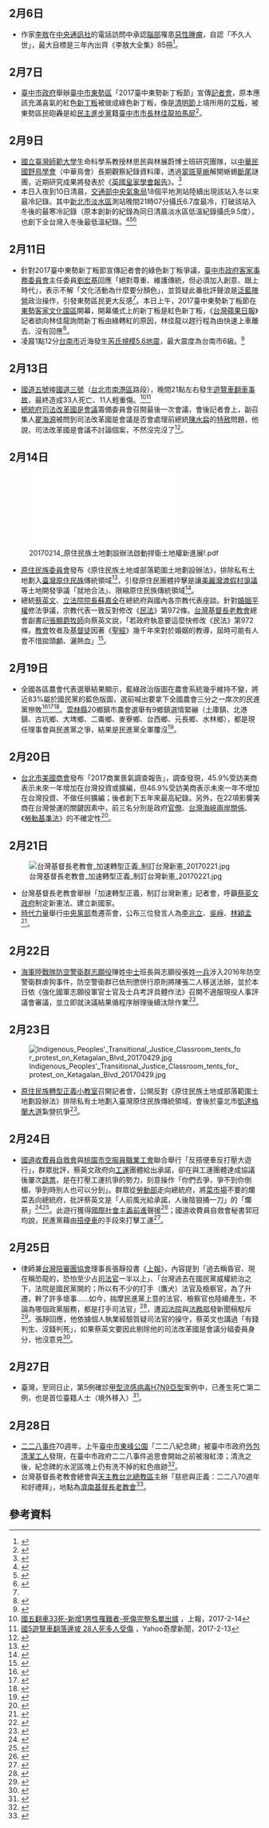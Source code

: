 {{vfd|[[Wikipedia:頁面存廢討論/記錄/2022/06/17#2022年6月臺灣|比較標準]]提刪|date=2022/06/18}}
<noinclude>{{MonthInTaiwan|2017|2}}</noinclude>

== 2月6日 ==
*作家[[李敖|李敖]]在[[中央通訊社|中央通訊社]]的電話訪問中承認[[腦部|腦部]]罹患[[惡性腫瘤|惡性腫瘤]]，自認「不久人世」，最大目標是三年內出齊《李敖大全集》85冊<ref>{{cite news|author=鄭景雯|url=http://www.cna.com.tw/news/firstnews/201702060236-1.aspx|title=李敖罹患腦瘤 自認不久人世|publisher=中央通訊社|date=2017-02-06|accessdate=2017-03-25|archive-date=2017-02-11|archive-url=https://web.archive.org/web/20170211105639/http://www.cna.com.tw/news/firstnews/201702060236-1.aspx|dead-url=no}}</ref>。

== 2月7日 ==
*[[臺中市政府|臺中市政府]]舉辦[[臺中市|臺中市]][[東勢區|東勢區]]「2017臺中東勢新丁粄節」宣傳[[記者會|記者會]]，原本應該充滿喜氣的紅色[[新丁粄|新丁粄]]被做成綠色新丁粄，像是[[清明節|清明節]]上墳所用的[[艾粄|艾粄]]，被東勢區民砲轟是給[[民主進步黨|民主進步黨]]籍[[臺中市市長|臺中市市長]][[林佳龍|林佳龍]][[拍馬屁|拍馬屁]]<ref name="「新丁粄」顏色不對 惹怒東勢客家">{{Cite web|url=http://www.appledaily.com.tw/realtimenews/article/life/20170211/1053742|author=林建鋒|language=zh-tw|title=「新丁粄」顏色不對 惹怒東勢客家|publisher=[[台灣蘋果日報|台灣蘋果日報]]蘋果即時|date=2017-02-11|accessdate=2017-03-04|archive-date=2017-03-04|archive-url=https://web.archive.org/web/20170304192801/http://www.appledaily.com.tw/realtimenews/article/life/20170211/1053742|dead-url=no}}</ref>。

== 2月9日 ==
*[[國立臺灣師範大學|國立臺灣師範大學]]生命科學系教授林思民與林展蔚博士班研究團隊，以[[中華民國野鳥學會|中華民國野鳥學會]]（中華鳥會）長期觀察紀錄資料庫，透過[[台灣草蜥|翠斑草蜥]]解開蜥蜴[[斷尾|斷尾]]謎團，近期研究成果將發表於《[[皇家學會報告|英國皇家學會報告]]》。<ref>{{cite news|title=蜥蜴為何要斷尾再生 台師大團隊解謎團|url=http://www.cna.com.tw/news/firstnews/201702090109-1.aspx|publisher=中央通訊社|date=2017-02-09|author=許秩維|accessdate=2017-02-09|archive-date=2017-02-09|archive-url=https://web.archive.org/web/20170209051530/http://www.cna.com.tw/news/firstnews/201702090109-1.aspx|dead-url=no}}</ref>
* 本日入夜到10日清晨，[[交通部中央氣象局|交通部中央氣象局]]18個平地測站陸續出現該站入冬以來最冷記錄。其中[[新北市|新北市]][[淡水區|淡水區]]測站晚間21時07分攝氏6.7度最冷，打破該站入冬後的最寒冷記錄（原本創新的紀錄為同日清晨淡水區低溫紀錄攝氏9.5度），也創下全台灣入冬後最低溫紀錄。<ref>{{cite news|title=18測站破入冬最冷記錄 淡水6.7度最冷|url=http://www.cna.com.tw/news/firstnews/201702105005-1.aspx|publisher=中央通訊社|date=2017-02-09|author=陳葦庭|accessdate=2017-02-10|archive-date=2017-02-10|archive-url=https://web.archive.org/web/20170210013251/http://www.cna.com.tw/news/firstnews/201702105005-1.aspx|dead-url=no}}</ref><ref>{{cite news|title=寒流報到 鄭明典：24小時氣溫驟降10度|url=http://www.cna.com.tw/news/firstnews/201702090023-1.aspx|publisher=中央通訊社|date=2017-02-09|author=余曉涵|accessdate=2017-02-09|archive-date=2017-02-09|archive-url=https://web.archive.org/web/20170209024534/http://www.cna.com.tw/news/firstnews/201702090023-1.aspx|dead-url=no}}</ref><ref>{{cite news|title=寒流發威 淡水9.5度刷新入冬低溫紀錄|url=http://www.cna.com.tw/news/firstnews/201702095002-1.aspx|publisher=中央通訊社|date=2017-02-09|author=陳葦庭|accessdate=2017-02-09|archive-date=2017-02-09|archive-url=https://web.archive.org/web/20170209030512/http://www.cna.com.tw/news/firstnews/201702095002-1.aspx|dead-url=no}}</ref>

==2月11日==
*針對2017臺中東勢新丁粄節宣傳記者會的綠色新丁粄爭議，[[臺中市政府客家事務委員會|臺中市政府客家事務委員會]]主任委員[[劉宏基|劉宏基]]回應「絕對尊重、維護傳統，但必須加入創意、跟上時代」，表示不解「文化活動為什麼要分顏色」，並質疑此番批評聲浪是[[泛藍陣營|泛藍陣營]]政治操作，引發東勢區民更大反感<ref name="「新丁粄」顏色不對 惹怒東勢客家" />。本日上午，2017臺中東勢新丁粄節在[[東勢客家文化園區|東勢客家文化園區]]開幕，開幕儀式上的新丁粄是紅色新丁粄，《[[台灣蘋果日報|台灣蘋果日報]]》記者欲向林佳龍詢問新丁粄由綠轉紅的原因，林佳龍以趕行程為由快速上車離去、沒有回應<ref>{{Cite web|url=http://www.appledaily.com.tw/realtimenews/article/new/20170211/1053908|author=陳世河|language=zh-tw|title=東勢新丁粄節登場 林佳龍避談綠丁粄|publisher=台灣蘋果日報蘋果即時|date=2017-02-11|accessdate=2017-03-04|archive-date=2017-03-04|archive-url=https://web.archive.org/web/20170304115028/http://www.appledaily.com.tw/realtimenews/article/new/20170211/1053908|dead-url=no}}</ref>。
*凌晨1點12分[[台南市|台南市]]近海發生[[2017年台南地震|芮氏規模5.6地震]]，最大震度為台南市6級。<ref>{{cite news |author = 生活中心 |title = 1:12台南近海規模5.6地震　台南震度高達6級 |url = http://www.appledaily.com.tw/realtimenews/article/new/20170211/1053705/ |work = 台灣蘋果日報 |date = 2017-02-11 |accessdate = 2017-05-06 |language = zh-tw |archive-date = 2017-03-01 |archive-url = https://web.archive.org/web/20170301123501/http://www.appledaily.com.tw/realtimenews/article/new/20170211/1053705/ |dead-url = no }}</ref>

== 2月13日 ==
*[[國道五號_(中華民國)|國道五號]]接[[國道三號_(中華民國)|國道三號]]（[[台北市|台北市]][[南港區|南港區]]路段），晚間21點左右發生[[2017年臺北南港遊覽車事故|遊覽車翻車事故]]，最終造成33人死亡、11人輕重傷。<ref>[https://tw.mobi.yahoo.com/news/國五翻車33死-新增1男性罹難者-死傷完整名單出爐-030400969.html 國五翻車33死-新增1男性罹難者-死傷完整名單出爐] {{Wayback|url=https://tw.mobi.yahoo.com/news/%E5%9C%8B%E4%BA%94%E7%BF%BB%E8%BB%8A33%E6%AD%BB-%E6%96%B0%E5%A2%9E1%E7%94%B7%E6%80%A7%E7%BD%B9%E9%9B%A3%E8%80%85-%E6%AD%BB%E5%82%B7%E5%AE%8C%E6%95%B4%E5%90%8D%E5%96%AE%E5%87%BA%E7%88%90-030400969.html |date=20190727100144 }}，上報，2017-2-14</ref><ref>[https://tw.mobi.yahoo.com/home/國道5號客運翻車-多人受傷-134410647.html 國5遊覽車翻落邊坡 28人死多人受傷] {{Wayback|url=https://tw.mobi.yahoo.com/home/%E5%9C%8B%E9%81%935%E8%99%9F%E5%AE%A2%E9%81%8B%E7%BF%BB%E8%BB%8A-%E5%A4%9A%E4%BA%BA%E5%8F%97%E5%82%B7-134410647.html |date=20190608114200 }}，Yahoo奇摩新聞，2017-2-13</ref>
*[[中華民國總統府|總統府]][[司法改革國是會議|司法改革國是會議]]籌備委員會召開最後一次會議，會後記者會上，副召集人[[瞿海源|瞿海源]]被問到司法改革國是會議是否會處理前總統[[陳水扁|陳水扁]]的[[特赦|特赦]]問題，他說，司法改革國是會議不討論個案，不然沒完沒了<ref>{{Cite web|url=http://hk.crntt.com/doc/1045/7/5/0/104575030.html|author=黃筱筠|language=zh-tw|title=瞿海源：司改會議不討論扁特赦案|publisher=中評社|date=2017-02-13|accessdate=2017-02-28|archive-date=2017-02-28|archive-url=https://web.archive.org/web/20170228165437/http://hk.crntt.com/doc/1045/7/5/0/104575030.html|dead-url=no}}</ref>。

==2月14日==
[[File:20170214_原住民族土地劃設辦法啟動捍衛土地權新進展!.pdf|thumb]]
*[[中華民國原住民族委員會|原住民族委員會]]發布《原住民族土地或部落範圍土地劃設辦法》，排除私有土地劃入[[臺灣原住民族|臺灣原住民族]]傳統領域<ref>{{cite news|title=原住民族土地劃設辦法啟動 捍衛土地權新進展!|url=http://www.apc.gov.tw/portal/docDetail.html?CID=35AE118732EB6BAF&DID=0C3331F0EBD318C2DF133EE5C3006D35|publisher=原住民族委員會|date=2017-02-14|author=新聞稿|accessdate=2017-03-01|archive-url=https://web.archive.org/web/20170302034854/http://www.apc.gov.tw/portal/docDetail.html?CID=35AE118732EB6BAF&DID=0C3331F0EBD318C2DF133EE5C3006D35|archive-date=2017-03-02|dead-url=yes}}</ref>，引發原住民團體抨擊是讓[[美麗灣渡假村爭議|美麗灣渡假村爭議]]等土地開發爭議「就地合法」、限縮原住民族傳統領域<ref>{{cite news|title=原民「傳統領域」劃設排除私有地 原團斥：偷走原住民100萬公頃土地|url=http://www.coolloud.org.tw/node/87631|publisher=苦勞網|date=2017-02-23|author=張智琦|accessdate=2017-03-01|archive-date=2017-03-02|archive-url=https://web.archive.org/web/20170302030622/http://www.coolloud.org.tw/node/87631|dead-url=no}}</ref>。
*總統[[蔡英文|蔡英文]]、[[立法院院長|立法院院長]][[蘇嘉全|蘇嘉全]]在總統府與國內各宗教代表座談。針對[[婚姻平權|婚姻平權]]修法爭議，宗教代表一致反對修改《[[民法_(中華民國)|民法]]》第972條。[[台灣基督長老教會|台灣基督長老教會]]總會副書記[[張顯爵|張顯爵]][[牧師|牧師]]向蔡英文說，「若政府執意要這麼快修改《民法》第972條，[[教會|教會]]牧者及[[基督徒|基督徒]]因著《[[聖經|聖經]]》幾千年來對於婚姻的教導，屆時可能有人會不惜拋頭顱、灑熱血」<ref>{{Cite web|url=https://www.ct.org.tw/1302896|author=蔡明憲|language=zh-tw|title=長老教會牧者於總統面前引用聖經 籲民法972修法要謹慎|publisher=[[基督教論壇報|基督教論壇報]]|date=2017-02-15|accessdate=2017-03-04|archive-date=2017-03-04|archive-url=https://web.archive.org/web/20170304193210/https://www.ct.org.tw/1302896|dead-url=no}}</ref>。

== 2月19日 ==
*全國各區農會代表選舉結果顯示，藍綠政治版圖在農會系統幾乎維持不變，將近83%屬於國民黨的藍色版圖，選前喊出要拿下全國農會三分之一席次的民進黨慘敗<ref>{{Cite web|url=http://www.chinatimes.com/newspapers/20170220000264-260118|author=地方中心|language=zh-tw|title=農會選舉挑戰藍天 綠挫敗|publisher=中國時報|date=2017-02-20|accessdate=2017-02-25|archive-date=2017-02-25|archive-url=https://web.archive.org/web/20170225045824/http://www.chinatimes.com/newspapers/20170220000264-260118|dead-url=no}}</ref><ref>{{Cite web|url=http://www.chinatimes.com/newspapers/20170220000290-260102|author=馬瑞君、楊騰凱|language=zh-tw|title=蕭景田︰綠軟硬兼施 撼不動選情|publisher=中國時報|date=2017-02-20|accessdate=2017-02-25|archive-date=2017-02-25|archive-url=https://web.archive.org/web/20170225205511/http://www.chinatimes.com/newspapers/20170220000290-260102|dead-url=no}}</ref><ref>{{Cite web|url=http://www.chinatimes.com/realtimenews/20170221004021-260407|author=謝雅柔|language=zh-tw|title=農會選舉民進黨大敗 王鴻薇：為2018選舉敲一記警鐘|publisher=中時電子報|date=2017-02-21|accessdate=2017-02-25|archive-date=2017-02-25|archive-url=https://web.archive.org/web/20170225205717/http://www.chinatimes.com/realtimenews/20170221004021-260407|dead-url=no}}</ref>。[[雲林縣|雲林縣]]20鄉鎮市農會選舉有9鄉鎮選情緊繃（土庫鎮、北港鎮、古坑鄉、大埤鄉、二崙鄉、麥寮鄉、台西鄉、元長鄉、水林鄉），都是現任理事會與民進黨之爭，結果是民進黨全軍覆沒<ref>{{Cite web|url=http://www.chinatimes.com/realtimenews/20170219003620-260407|author=周麗蘭|language=zh-tw|title=雲林縣農會選舉 綠營全軍覆沒|publisher=中國時報即時新聞|date=2017-02-19|accessdate=2017-02-28|archive-date=2017-02-28|archive-url=https://web.archive.org/web/20170228171807/http://www.chinatimes.com/realtimenews/20170219003620-260407|dead-url=no}}</ref>。

== 2月20日 ==
*[[台北市美國商會|台北市美國商會]]發布「2017商業景氣調查報告」，調查發現，45.9%受訪美商表示未來一年增加在台灣投資或擴編，但46.9%受訪美商表示未來一年不增加在台灣投資、不做任何擴編；後者創下五年來最高紀錄。另外，在22項影響美商在台灣營運的關鍵因素中，前三名分別是政府[[官僚|官僚]]、[[台灣海峽兩岸關係|台灣海峽兩岸關係]]、《[[勞動基準法_(中華民國)|勞動基準法]]》的不確定性<ref>{{Cite web|url=https://money.udn.com/money/story/5648/2297118|author=孫中英、潘姿羽|language=zh-tw|title=美商看台灣 不加碼比重升高|publisher=經濟日報|date=2017-02-21|accessdate=2017-02-28|archive-url=https://web.archive.org/web/20170301020708/https://money.udn.com/money/story/5648/2297118|archive-date=2017-03-01|dead-url=yes}}</ref>。

==2月21日==
[[File:台灣基督長老教會_加速轉型正義_制訂台灣新憲_20170221.jpg|thumb]]
*台灣基督長老教會舉辦「加速轉型正義，制訂台灣新憲」記者會，呼籲[[蔡英文政府|蔡英文政府]]制定新憲法、建立新國家。
*[[時代力量|時代力量]]舉行[[中央黨部|中央黨部]]喬遷茶會，公布三位發言人為[[李兆立|李兆立]]、[[吳崢|吳崢]]、[[林穎孟|林穎孟]]<ref>{{Cite web|url=http://www.cna.com.tw/news/aipl/201702270039-1.aspx|author=陳俊華|language=zh-tw|title=政治立場不同 林穎孟：我爸說我是怪咖|publisher=中央通訊社|date=2017-02-27|accessdate=2017-02-27|archive-date=2017-02-27|archive-url=https://web.archive.org/web/20170227044953/http://www.cna.com.tw/news/aipl/201702270039-1.aspx|dead-url=no}}</ref>。

==2月22日==
*[[海軍陸戰隊防空警衛群|海軍陸戰隊防空警衛群]][[志願役|志願役]]陳姓[[中士|中士]]班長與志願役張姓[[一兵|一兵]]涉入2016年防空警衛群虐狗事件，防空警衛群已依刑懲併行原則將陳張二人移送法辦，並於本日依《強化國軍志願役軍官士官及士兵考評具體作法》召開不適服現役人事評議會審議，並立即就決議結果循程序辦理後續汰除作業<ref>{{Cite web|url=http://www.cna.com.tw/news/firstnews/201703045011-1.aspx|author=呂欣憓|language=zh-tw|title=陸戰隊虐狗2軍人 人評會決議汰除|publisher=中央通訊社|date=2017-02-22|accessdate=2017-03-04|archive-date=2017-03-04|archive-url=https://web.archive.org/web/20170304062452/http://www.cna.com.tw/news/firstnews/201703045011-1.aspx|dead-url=no}}</ref>。

==2月23日==
[[File:Indigenous_Peoples'_Transitional_Justice_Classroom_tents_for_protest_on_Ketagalan_Blvd_20170429.jpg|thumb]]
*[[原住民族轉型正義小教室|原住民族轉型正義小教室]]召開記者會，公開反對《原住民族土地或部落範圍土地劃設辦法》排除私有土地劃入臺灣原住民族傳統領域，會後於臺北市[[凱達格蘭大道|凱達格蘭大道]]紮營抗爭<ref>{{Cite web|url=http://www.civilmedia.tw/archives/61535|author=原住民族轉型正義小教室|title=【新聞稿】傳統領域劃設爭議 施正鋒怒斥：國民黨收買、民進黨打壓！|publisher=公民行動影音紀錄資料庫|date=2017-03-13|accessdate=2017-03-19|archive-date=2017-03-20|archive-url=https://web.archive.org/web/20170320052039/http://www.civilmedia.tw/archives/61535|dead-url=no}}</ref>。

==2月24日==
*[[國道收費員自救會|國道收費員自救會]]與[[桃園市空服員職業工會|桃園市空服員職業工會]]聯合舉行「反搭便車反打壓大遊行」，群眾批評，蔡英文政府向[[工運|工運]]團體給出承諾，卻在與工運團體達成協議後屢次[[跳票|跳票]]，是在打壓工運抗爭的勢力，刻意操作「你們去爭，爭不到你倒楣，爭到時別人也可以分到」。群眾從[[中華民國勞動部|勞動部]]走向總統府，將[[菜市場|菜市場]]不要的爛菜丟向總統府，批評蔡英文是「人前風光給承諾，人後陰狠捅一刀」的「爛蔡」<ref>{{Cite web|url=http://www.chinatimes.com/realtimenews/20170224003691-260407|author=王家禕、劉宗龍、鄭任南|language=zh-tw|title=國道收費員與空服員上街抗議 批蔡人後捅刀|publisher=中國時報即時新聞|date=2017-02-24|accessdate=2017-02-26|archive-date=2017-02-25|archive-url=https://web.archive.org/web/20170225132025/http://www.chinatimes.com/realtimenews/20170224003691-260407|dead-url=no}}</ref><ref>{{Cite web|url=http://www.coolloud.org.tw/node/87637|author=張智琦|language=zh-tw|title=抗議蔡英文「先收割後打壓」 空服員、收費員府前「丟爛菜」|publisher=苦勞網|date=2017-02-24|accessdate=2017-03-03|archive-date=2017-03-04|archive-url=https://web.archive.org/web/20170304035414/http://www.coolloud.org.tw/node/87637|dead-url=no}}</ref>。此遊行獲得[[國際社會主義前進|國際社會主義前進]]聲援<ref>{{Cite web|url=https://socialisttw.wordpress.com/2017/02/24/%E2%9C%8A%E5%9C%8B%E9%9A%9B%E7%A4%BE%E6%9C%83%E4%B8%BB%E7%BE%A9%E5%89%8D%E9%80%B2%E8%81%B2%E6%8F%B4%E3%80%8E%E5%8F%8D%E6%90%AD%E4%BE%BF%E8%BB%8A%E5%8F%8D%E6%89%93%E5%A3%93%E5%A4%A7%E9%81%8A%E8%A1%8C|author=patternd|language=zh-tw|title=國際社會主義前進聲援『反搭便車反打壓大遊行』|publisher=國際社會主義前進|date=2017-02-24|accessdate=2017-02-27|archive-url=https://web.archive.org/web/20190912115416/https://www.socialism.org.tw/2017/02/24/%E2%9C%8A%E5%9C%8B%E9%9A%9B%E7%A4%BE%E6%9C%83%E4%B8%BB%E7%BE%A9%E5%89%8D%E9%80%B2%E8%81%B2%E6%8F%B4%E3%80%8E%E5%8F%8D%E6%90%AD%E4%BE%BF%E8%BB%8A%E5%8F%8D%E6%89%93%E5%A3%93%E5%A4%A7%E9%81%8A%E8%A1%8C/|archive-date=2019-09-12|dead-url=yes}}</ref>；國道收費員自救會秘書郭冠均說，民進黨藉由[[搭便車|搭便車]]的手段來打擊工運<ref>{{Cite web|url=https://socialisttw.wordpress.com/2017/02/27/%e5%8f%8d%e6%93%8a%e8%b7%b3%e7%a5%a8%e8%94%a1%e6%94%bf%e5%ba%9c-%e5%9c%8b%e9%81%93%e6%94%b6%e8%b2%bb%e5%93%a1%e8%87%aa%e6%95%91%e6%9c%83%e9%87%8d%e8%b5%b7%e6%8a%97%e7%88%ad%ef%bc%81|author=矛盾|language=zh-tw|title=反擊跳票蔡政府 國道收費員自救會重起抗爭！|publisher=國際社會主義前進|date=2017-02-27|accessdate=2017-02-27|archive-url=https://web.archive.org/web/20170228093044/https://socialisttw.wordpress.com/2017/02/27/%e5%8f%8d%e6%93%8a%e8%b7%b3%e7%a5%a8%e8%94%a1%e6%94%bf%e5%ba%9c-%e5%9c%8b%e9%81%93%e6%94%b6%e8%b2%bb%e5%93%a1%e8%87%aa%e6%95%91%e6%9c%83%e9%87%8d%e8%b5%b7%e6%8a%97%e7%88%ad%ef%bc%81/|archive-date=2017-02-28|dead-url=yes}}</ref>。

==2月25日==
*律師兼[[台灣陪審團協會|台灣陪審團協會]]理事長張靜投書《[[上報|上報]]》，內容提到「過去稱昏官、現在稱恐龍的，恐怕至少占[[司法官|司法官]]一半以上」、「台灣過去在國民黨威權統治之下，法院是國民黨開的；所以有不少的打手（鷹犬）法官及檢察官，為了升遷，幹了許多壞事……如今，揣摩民進黨上意的法官、檢察官也陸續產生，不論為哪個政黨服務，都是打手司法官」<ref>{{Cite web|url=http://www.upmedia.mg/news_info.php?SerialNo=12638|author=張靜|language=zh-tw|title=陪審制是台灣司法界除屎的良方|publisher=上報|date=2017-02-25|accessdate=2017-02-27|archive-date=2017-02-27|archive-url=https://web.archive.org/web/20170227042013/http://www.upmedia.mg/news_info.php?SerialNo=12638|dead-url=no}}</ref>，遭[[司法院|司法院]]與[[中華民國法務部|法務部]]發新聞稿駁斥<ref>{{Cite web|url=http://www.chinatimes.com/realtimenews/20170226001004-260407|author=楊婕|language=zh-tw|title=這律師說了這些話 讓司法院、法務部怒了|publisher=中時電子報|date=2017-02-26|accessdate=2017-02-26|archive-date=2017-02-26|archive-url=https://web.archive.org/web/20170226205618/http://www.chinatimes.com/realtimenews/20170226001004-260407|dead-url=no}}</ref>。張靜回應，他依據個人執業經驗質疑司法官的操守，蔡英文也講過「有錢判生、沒錢判死」，如果蔡英文要因此剔除他的司法改革國是會議分組委員身分，他沒意見<ref>{{Cite web|url=http://www.appledaily.com.tw/realtimenews/article/new/20170226/1064713|author=黃哲民|language=zh-tw|title=投書遭法界圍剿 張靜：總統也說過有錢判生|publisher=台灣蘋果日報蘋果即時|date=2017-02-26|accessdate=2017-02-26|archive-date=2017-02-26|archive-url=https://web.archive.org/web/20170226080242/http://www.appledaily.com.tw/realtimenews/article/new/20170226/1064713/|dead-url=no}}</ref>。
==2月27日==
*臺灣，至同日止，第5例確診[[甲型流感病毒H7N9亞型|甲型流感病毒H7N9亞型]]案例中，已產生死亡第二例，也是首位臺籍人士（境外移入）<ref>{{cite news|title=台商染H7N9搶救27天病逝 台籍首例[影]|url=http://www.cna.com.tw/news/firstnews/201702285018-1.aspx|publisher=中央通訊社|date=2017-02-27|author=張茗喧|accessdate=2017-02-28|archive-date=2017-02-28|archive-url=https://web.archive.org/web/20170228081929/http://www2.cna.com.tw/news/firstnews/201702285018-1.aspx|dead-url=no}}</ref>。

== 2月28日 ==
*[[二二八事件|二二八事件]]70週年，上午[[臺中市|臺中市]][[東峰公園|東峰公園]]「二二八紀念碑」被臺中市政府[[外包|外包]][[清潔工人|清潔工人]]發現，在臺中市政府二二八事件追思會開始之前被潑紅漆；清洗之後，紀念碑的水泥區塊上仍有洗不掉的紅色痕跡<ref>{{Cite web|url=http://www.chinatimes.com/realtimenews/20170228002199-260407|author=黃國峰、林欣儀|language=zh-tw|title=這次不是蔣公銅像 二二八紀念碑被潑紅漆|publisher=中國時報即時新聞|date=2017-02-28|accessdate=2017-02-28|archive-date=2017-03-01|archive-url=https://web.archive.org/web/20170301011049/http://www.chinatimes.com/realtimenews/20170228002199-260407|dead-url=no}}</ref>。
*台灣基督長老教會總會與[[天主教台北總教區|天主教台北總教區]]主辦「慈悲與正義：二二八70週年和好禮拜」，地點為[[濟南基督長老教會|濟南基督長老教會]]<ref>{{Cite web|url=http://www.chi-nanchurch.tw/bulletin/events/2017022201|author=台灣基督長老教會濟南教會|title=慈悲與正義228七十週年和好禮拜|publisher=台灣基督長老教會濟南教會|date=2017-02-22|accessdate=2017-03-19}}</ref>。

== 參考資料 ==
{{Reflist|3}}

{{portal|台灣}}
{{Portal:台灣新聞動態/Footer}}